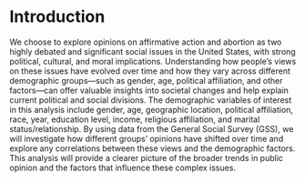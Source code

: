 # Introduction

We choose to explore opinions on affirmative action and abortion as two highly debated and significant social issues in the United States, with strong political, cultural, and moral implications. Understanding how people's views on these issues have evolved over time and how they vary across different demographic groups—such as gender, age, political affiliation, and other factors—can offer valuable insights into societal changes and help explain current political and social divisions. The demographic variables of interest in this analysis include gender, age, geographic location, political affiliation, race, year, education level, income, religious affiliation, and marital status/relationship. By using data from the General Social Survey (GSS), we will investigate how different groups’ opinions have shifted over time and explore any correlations between these views and the demographic factors. This analysis will provide a clearer picture of the broader trends in public opinion and the factors that influence these complex issues.